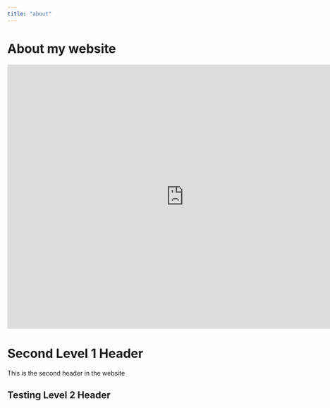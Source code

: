 ```yaml
---
title: "about"
---
```


# About my website

<iframe src="https://calendar.google.com/calendar/embed?src=ekqk1nbdusr1baon1ic42oeeik%40group.calendar.google.com&ctz=America%2FToronto" style="border: 0" width="800" height="600" frameborder="0" scrolling="no"></iframe>

# Second Level 1 Header

This is the second header in the website

## Testing Level 2 Header